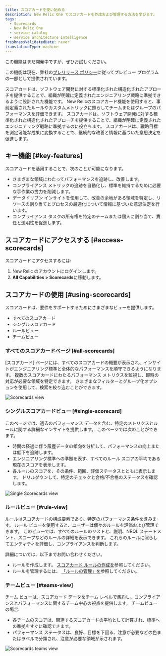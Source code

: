 ```yaml
---
title: スコアカードを使い始める
description: New Relic One でスコアカードを作成および管理する方法を学びます。
tags:
  - Scorecards
  - New Relic One
  - service catalog
  - service architecture intelligence
freshnessValidatedDate: never
translationType: machine
---
```


<Callout title="プレビュー">
  この機能はまだ開発中ですが、ぜひお試しください。

  この機能は現在、弊社の[プレリリース ポリシー](/docs/licenses/license-information/referenced-policies/new-relic-pre-release-policy)に従ってプレビュー プログラムの一部として提供されています。
</Callout>

スコアカードは、ソフトウェア開発に対する標準化された構造化されたアプローチを提供することで、組織が明確に定義されたエンジニアリング戦略に準拠できるように設計された機能です。 New Relicのスコアカード機能を使用すると、事前定義されたルールやカスタムメトリックに照らしてチームまたはグループのパフォーマンスを評価できます。 スコアカードは、ソフトウェア開発に対する標準化された構造化されたアプローチを提供することで、組織が明確に定義されたエンジニアリング戦略に準拠するのに役立ちます。 スコアカードは、戦略目標を測定可能な成果に変換することで、継続的な改善と情報に基づいた意思決定を促進します。

## キー機能 [#key-features]

スコアカードを活用することで、次のことが可能になります。

* さまざまな領域にわたってパフォーマンスを追跡し、改善します。
* コンプライアンス メトリックの追跡を自動化し、標準を維持するために必要な手作業の労力を削減します。
* データドリブン インサイトを使用して、改善の余地がある領域を特定し、リソースの割り当てとプロセスの最適化について情報に基づいた意思決定を行います。
* コンプライアンス タスクの所有権を特定のチームまたは個人に割り当て、責任と透明性を促進します。

## スコアカードにアクセスする [#access-scorecards]

スコアカードにアクセスするには:

1. New Relic のアカウントにログインします。
2. **All Capabilities &gt; Scorecards**に移動します。

## スコアカードの使用 [#using-scorecards]

スコアカードは、要件をサポートするためにさまざまなビューを提供します。

* すべてのスコアカード
* シングルスコアカード
* ルールビュー
* チームビュー

### すべてのスコアカードページ [#all-scorecards]

\[スコアカード] ページには、すべてのスコアカードの概要が表示され、インサイトがエンジニアリング標準と全体的なパフォーマンスを順守できるようになります。 複数のスコアカードにわたるパフォーマンス メトリクスを監視し、即時の対応が必要な領域を特定できます。 さまざまなフィルターとグループ化オプションを使用して、検索を絞り込むことができます。

<img title="Scorecards view" alt="Scorecards view" src="/images/new-relic-all-scorecards.webp" />

### シングルスコアカードビュー [#single-scorecard]

このページでは、過去のパフォーマンス データを含む、特定のメトリクスとルールに関する詳細なインサイトを提供します。 このページでは次のことができます。

* 時間の経過に伴う履歴データの傾向を分析して、パフォーマンスの向上または低下を追跡します。
* エンジニアリング標準への準拠を表す、すべてのルール スコアの平均である現在のスコアを表示します。
* 各ルールのスコアを、その条件、範囲、評価ステータスとともに表示します。 ドリルダウンして、特定のチェックと合格/不合格のステータスを確認します。

<img title="Single Scorecards view" alt="Single Scorecards view" src="/images/new-relic-scorecards-details.webp" />

### ルールビュー [#rule-view]

ルールはスコアカードの構成要素であり、特定のパフォーマンス条件を含みます。 ルール ビューを使用すると、ユーザーは個々のルールを評価および管理できます。 このビューでは、すべてのルールのリストと、説明、NRQL ステートメント、スコープなどのルールの詳細を表示できます。 これらのルールに照らしてエンティティを評価し、コンプライアンスを判断します。

詳細については、以下までお問い合わせください。

* ルールを作成します。 [スコアカード ルールの作成を](/docs/service-architecture-intelligence/scorecards/managing-scorecards/#create-scorecard-rules)参照してください。
* ルールを管理するには、 [「ルールの管理」を](/docs/service-architecture-intelligence/scorecards/managing-scorecards/#update-rule)参照してください。

### チームビュー [#teams-view]

チーム ビューは、スコアカード データをチーム レベルで集約し、コンプライアンスとパフォーマンスに関するチーム中心の視点を提供します。 チームビューの場合:

* 各チームのスコアは、関連するスコアカードの平均として計算され、標準への準拠をすぐに確認できます。
* パフォーマンス ステータスは、良好、目標を下回る、注意が必要などの色またはラベルで分類され、注意が必要な領域が示されます。

<img title="Scorecards teams view" alt="Scorecards teams view" src="/images/new-relic-scorecard-teams.webp" />